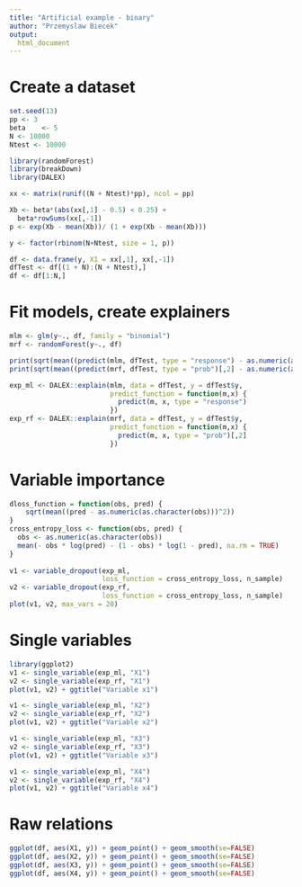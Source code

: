 ```yaml
---
title: "Artificial example - binary"
author: "Przemyslaw Biecek"
output:
  html_document
---
```


# Create a dataset

```r
set.seed(13)
pp <- 3
beta    <- 5
N <- 10000
Ntest <- 10000

library(randomForest)
library(breakDown)
library(DALEX)

xx <- matrix(runif((N + Ntest)*pp), ncol = pp)

Xb <- beta*(abs(xx[,1] - 0.5) < 0.25) +
  beta*rowSums(xx[,-1])
p <- exp(Xb - mean(Xb))/ (1 + exp(Xb - mean(Xb)))

y <- factor(rbinom(N+Ntest, size = 1, p))

df <- data.frame(y, X1 = xx[,1], xx[,-1])
dfTest <- df[(1 + N):(N + Ntest),]
df <- df[1:N,]
```

# Fit models, create explainers

```r
mlm <- glm(y~., df, family = "binomial")
mrf <- randomForest(y~., df)

print(sqrt(mean((predict(mlm, dfTest, type = "response") - as.numeric(as.character(dfTest$y)))^2)))
print(sqrt(mean((predict(mrf, dfTest, type = "prob")[,2] - as.numeric(as.character(dfTest$y)))^2)))

exp_ml <- DALEX::explain(mlm, data = dfTest, y = dfTest$y,
                         predict_function = function(m,x) {
                           predict(m, x, type = "response")
                         })
exp_rf <- DALEX::explain(mrf, data = dfTest, y = dfTest$y,
                         predict_function = function(m,x) {
                           predict(m, x, type = "prob")[,2]
                         })
```

# Variable importance

```r
dloss_function = function(obs, pred) {
    sqrt(mean((pred - as.numeric(as.character(obs)))^2))
}                              
cross_entropy_loss <- function(obs, pred) {
  obs <- as.numeric(as.character(obs))
  mean(- obs * log(pred) - (1 - obs) * log(1 - pred), na.rm = TRUE)
}                              
                              
v1 <- variable_dropout(exp_ml, 
                       loss_function = cross_entropy_loss, n_sample)
v2 <- variable_dropout(exp_rf, 
                       loss_function = cross_entropy_loss, n_sample)
plot(v1, v2, max_vars = 20)
```

# Single variables

```r
library(ggplot2)
v1 <- single_variable(exp_ml, "X1")
v2 <- single_variable(exp_rf, "X1")
plot(v1, v2) + ggtitle("Variable x1")

v1 <- single_variable(exp_ml, "X2")
v2 <- single_variable(exp_rf, "X2")
plot(v1, v2) + ggtitle("Variable x2")

v1 <- single_variable(exp_ml, "X3")
v2 <- single_variable(exp_rf, "X3")
plot(v1, v2) + ggtitle("Variable x3")

v1 <- single_variable(exp_ml, "X4")
v2 <- single_variable(exp_rf, "X4")
plot(v1, v2) + ggtitle("Variable x4")
```

# Raw relations

```r
ggplot(df, aes(X1, y)) + geom_point() + geom_smooth(se=FALSE)
ggplot(df, aes(X2, y)) + geom_point() + geom_smooth(se=FALSE)
ggplot(df, aes(X3, y)) + geom_point() + geom_smooth(se=FALSE)
ggplot(df, aes(X4, y)) + geom_point() + geom_smooth(se=FALSE)
```
